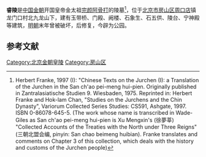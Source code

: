 {{文物保护单位
| 级别 = 全国
| 图片 = 
| 名称 = [[北京金代皇陵|金陵]]<br />睿陵
| 编号 = 6-221
| 分类 = 古墓葬
| 时代 = [[金朝|金]]
| 所在 = {{CHN}}[[北京市|北京市]][[房山区|房山区]]
| 登录 = 2006年
| Cat = 北京全国重点文物保护单位
}}
'''睿陵'''是[[中国|中国]][[金朝|金朝]]开国皇帝金太祖[[完颜阿骨打|完颜阿骨打]]的陵墓<ref>Herbert Franke, 1997 (I): "Chinese Texts on the Jurchen (I): a Translation of the Jurchen in the San ch'ao pei-meng hui-pien. Originally published in Zantralasiatische Studien 9. Wiesbaden, 1975. Reprinted in: Herbert Franke and Hok-lam Chan, "Studies on the Jurchens and the Chin Dynasty", Variorum Collected Series Studies: CS591, Ashgate, 1997. ISBN 0-86078-645-5. (The work whose name is transcribed in Wade-Giles as San ch'ao pei-meng hui-pien is Xu Mengxin's (徐夢莘) "Collected Accounts of the Treaties with the North under Three Reigns" (三朝北盟会编, pinyin: San chao beimeng huibian). Franke translates and comments on Chapter 3 of this collection, which deals with the history and customs of the Jurchen people)</ref>，位于[[北京市|北京市]][[房山区|房山区]][[周口店|周口店]]镇龙门口村北九龙山下，建有玉带桥、门殿、阙楼、石象生、石五供、陵台、宁神殿等建筑，[[明朝|明朝]]末年曾被破坏，后修复，今辟为公园。

== 参考文献 ==
{{Reflist}}

[[Category:北京金朝皇陵|Category:北京金朝皇陵]]
[[Category:房山区|Category:房山区]]